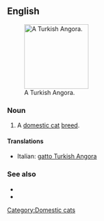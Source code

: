 ==English==
[[File:Angora.jpg|thumb|right|150px|A Turkish Angora.]]
===Noun===
{{en-noun|sg=[[Turkish]] [[angora|Angora]]}}

# A [[domestic cat]] [[breed]].

====Translations====
{{checktrans-top}}
*Italian: [[gatto Turkish Angora]]

{{trans-bottom}}

===See also===
*{{pedia|Turkish Angora}}
*{{commonslite|Category:Turkish Angora}}

[[Category:Domestic cats]]